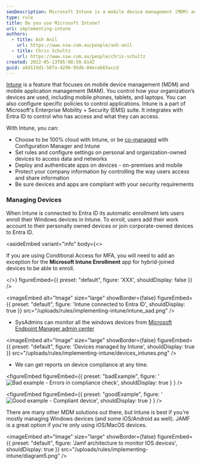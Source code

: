 ```yaml
---
seoDescription: Microsoft Intune is a mobile device management (MDM) and application management solution that enables organizations to control how devices are used, including setting policies for app access and data protection.
type: rule
title: Do you use Microsoft Intune?
uri: implementing-intune
authors:
  - title: Ash Anil
    url: https://www.ssw.com.au/people/ash-anil
  - title: Chris Schultz
    url: https://www.ssw.com.au/people/chris-schultz
created: 2022-05-13T05:08:59.614Z
guid: a8d119d1-50fa-4296-95db-84eceb65accd
---
```


[Intune](https://www.ssw.com.au/consulting/intune) is a feature that focuses on mobile device management (MDM) and mobile application management (MAM). You control how your organization’s devices are used, including mobile phones, tablets, and laptops. You can also configure specific policies to control applications.
Intune is a part of Microsoft's Enterprise Mobility + Security (EMS) suite. It integrates with Entra ID to control who has access and what they can access.

With Intune, you can:

- Choose to be 100% cloud with Intune, or be [co-managed](https://docs.microsoft.com/en-us/configmgr/comanage/overview) with Configuration Manager and Intune
- Set rules and configure settings on personal and organization-owned devices to access data and networks
- Deploy and authenticate apps on devices - on-premises and mobile
- Protect your company information by controlling the way users access and share information
- Be sure devices and apps are compliant with your security requirements

### Managing Devices

When Intune is connected to Entra ID its automatic enrollment lets users enroll their Windows devices in Intune. To enroll, users add their work account to their personally owned devices or join corporate-owned devices to Entra ID.

<asideEmbed
  variant="info"
  body={<>
    
If you are using Conditional Access for MFA, you will need to add an exception for the **Microsoft Intune Enrollment** app for hybrid-joined devices to be able to enroll.

  </>}
  figureEmbed={{
    preset: "default",
    figure: 'XXX',
    shouldDisplay: false
  }}
/>


<imageEmbed
  alt="Image"
  size="large"
  showBorder={false}
  figureEmbed={{
    preset: "default",
    figure: 'Intune connected to Entra ID',
    shouldDisplay: true
  }}
  src="/uploads/rules/implementing-intune/intune_aad.png"
/>

- SysAdmins can monitor all the windows devices from [Microsoft Endpoint Manager admin center](https://endpoint.microsoft.com/?ref=AdminCenter#home)


<imageEmbed
  alt="Image"
  size="large"
  showBorder={false}
  figureEmbed={{
    preset: "default",
    figure: 'Devices managed by Intune',
    shouldDisplay: true
  }}
  src="/uploads/rules/implementing-intune/devices_intunes.png"
/>

- We can get reports on device compliance at any time.

<figureEmbed figureEmbed={{
  preset: "badExample",
  figure: '![Bad example - Errors in compliance check](bad_example_compliance.png)',
  shouldDisplay: true
} } />


<figureEmbed figureEmbed={{
  preset: "goodExample",
  figure: '![Good example - Compliant device](good_example_compliance.png)',
  shouldDisplay: true
} } />


There are many other MDM solutions out there, but Intune is best if you're mostly managing Windows devices (and some iOS/Android as well). JAMF is a great option if you're only using iOS/MacOS devices.


<imageEmbed
  alt="Image"
  size="large"
  showBorder={false}
  figureEmbed={{
    preset: "default",
    figure: 'Jamf architecture to monitor IOS devices',
    shouldDisplay: true
  }}
  src="/uploads/rules/implementing-intune/diagram5.png"
/>
